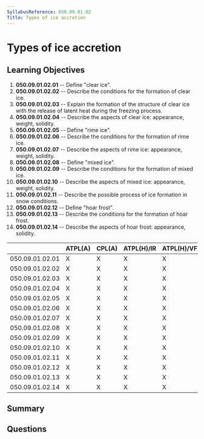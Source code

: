 ```yaml
---
SyllabusReference: 050.09.01.02
Title: Types of ice accretion
---
```


# Types of ice accretion

## Learning Objectives

1. **050.09.01.02.01** -- Define "clear ice".
2. **050.09.01.02.02** -- Describe the conditions for the formation of clear
   ice.
3. **050.09.01.02.03** -- Explain the formation of the structure of clear ice
   with the release of latent heat during the freezing process.
4. **050.09.01.02.04** -- Describe the aspects of clear ice: appearance, weight,
   solidity.
5. **050.09.01.02.05** -- Define "rime ice".
6. **050.09.01.02.06** -- Describe the conditions for the formation of rime ice.
7. **050.09.01.02.07** -- Describe the aspects of rime ice: appearance, weight,
   solidity.
8. **050.09.01.02.08** -- Define "mixed ice".
9. **050.09.01.02.09** -- Describe the conditions for the formation of mixed
   ice.
10. **050.09.01.02.10** -- Describe the aspects of mixed ice: appearance,
    weight, solidity.
11. **050.09.01.02.11** -- Describe the possible process of ice formation in
    snow conditions.
12. **050.09.01.02.12** -- Define "hoar frost".
13. **050.09.01.02.13** -- Describe the conditions for the formation of hoar
    frost.
14. **050.09.01.02.14** -- Describe the aspects of hoar frost: appearance,
    solidity.

|                 | ATPL(A) | CPL(A) | ATPL(H)/IR | ATPL(H)/VFR | CPL(H) | IR  | CBIR(A) |
| --------------- | ------- | ------ | ---------- | ----------- | ------ | --- | ------- |
| 050.09.01.02.01 | X       | X      | X          | X           | X      | X   | X       |
| 050.09.01.02.02 | X       | X      | X          | X           | X      | X   | X       |
| 050.09.01.02.03 | X       | X      | X          | X           | X      | X   | X       |
| 050.09.01.02.04 | X       | X      | X          | X           | X      | X   | X       |
| 050.09.01.02.05 | X       | X      | X          | X           | X      | X   | X       |
| 050.09.01.02.06 | X       | X      | X          | X           | X      | X   | X       |
| 050.09.01.02.07 | X       | X      | X          | X           | X      | X   | X       |
| 050.09.01.02.08 | X       | X      | X          | X           | X      | X   | X       |
| 050.09.01.02.09 | X       | X      | X          | X           | X      | X   | X       |
| 050.09.01.02.10 | X       | X      | X          | X           | X      | X   | X       |
| 050.09.01.02.11 | X       | X      | X          | X           | X      | X   | X       |
| 050.09.01.02.12 | X       | X      | X          | X           | X      | X   | X       |
| 050.09.01.02.13 | X       | X      | X          | X           | X      | X   | X       |
| 050.09.01.02.14 | X       | X      | X          | X           | X      | X   | X       |

## Summary

## Questions

